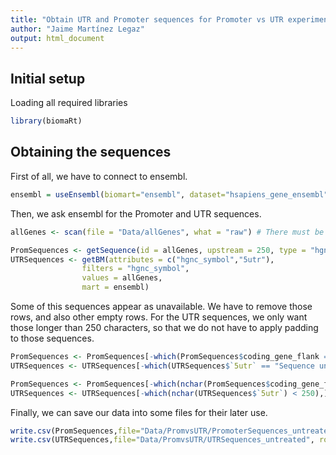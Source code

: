```yaml
---
title: "Obtain UTR and Promoter sequences for Promoter vs UTR experiment"
author: "Jaime Martínez Legaz"
output: html_document
---
```


## Initial setup

Loading all required libraries

```r
library(biomaRt)
```

## Obtaining the sequences

First of all, we have to connect to ensembl.

```r
ensembl = useEnsembl(biomart="ensembl", dataset="hsapiens_gene_ensembl", GRCh=37)
```

Then, we ask ensembl for the Promoter and UTR sequences.

```r
allGenes <- scan(file = "Data/allGenes", what = "raw") # There must be a txt file called "allGenes" with all the genes inside

PromSequences <- getSequence(id = allGenes, upstream = 250, type = "hgnc_symbol", seqType = "coding_gene_flank", mart = ensembl)
UTRSequences <- getBM(attributes = c("hgnc_symbol","5utr"),
                filters = "hgnc_symbol",
                values = allGenes,
                mart = ensembl)
```

Some of this sequences appear as unavailable. We have to remove those rows, and also other empty rows. For the UTR sequences, we only want those longer than 250 characters, so that we do not have to apply padding to those sequences.

```r
PromSequences <- PromSequences[-which(PromSequences$coding_gene_flank == "Sequence unavailable"),]
UTRSequences <- UTRSequences[-which(UTRSequences$`5utr` == "Sequence unavailable"),]

PromSequences <- PromSequences[-which(nchar(PromSequences$coding_gene_flank) != 250),]
UTRSequences <- UTRSequences[-which(nchar(UTRSequences$`5utr`) < 250),]
```

Finally, we can save our data into some files for their later use.

```r
write.csv(PromSequences,file="Data/PromvsUTR/PromoterSequences_untreated", row.names = FALSE, quote = FALSE)
write.csv(UTRSequences,file="Data/PromvsUTR/UTRSequences_untreated", row.names = FALSE, quote = FALSE)
```

